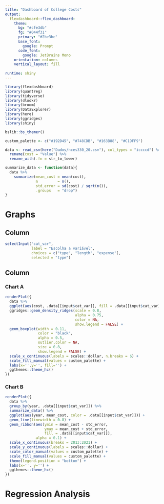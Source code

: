```yaml
---
title: "Dashboard of College Costs"
output: 
  flexdashboard::flex_dashboard:
    theme:
      bg: "#cfe3db"
      fg: "#044f31" 
      primary: "#2be3be"
      base_font:
        google: Prompt
      code_font:
        google: JetBrains Mono
    orientation: columns
    vertical_layout: fill
    
runtime: shiny
---
```


```r
library(flexdashboard)
library(quantreg)
library(tidyverse)
library(dlookr)
library(broom)
library(DataExplorer)
library(here)
library(ggridges)
library(shiny)

bslib::bs_themer()

custom_palette <- c("#192D45", "#748CDB", "#163B88", "#C1DFF9")

data <- read_csv(here("Dados/nces330_20.csv"), col_types = "iccccd") %>%
  rename(cost = "Value") %>%
  rename_with(.fn = str_to_lower)

summarize_data <- function(data){
  data %>%
    summarize(mean_cost = mean(cost),
              n         = n(),
              std_error = sd(cost) / sqrt(n()),
              .groups   = "drop")
}


```

Graphs
=====================================

Column {data-width=250 .sidebar}
-----------------------------------------------------------------------
```r
selectInput("cat_var",
            label = "Escolha a variável", 
            choices = c("type", "length", "expense"), 
            selected = "type")
```



Column {data-width=650 .tabset}
-----------------------------------------------------------------------

### Chart A

```r
renderPlot({
  data %>% 
  ggplot(aes(cost, .data[[input$cat_var]], fill = .data[[input$cat_var]])) +
  ggridges::geom_density_ridges(scale = 0.8,
                                alpha = 0.75, 
                                color = NA,
                                show.legend = FALSE) +
  geom_boxplot(width = 0.11, 
               color = "black",
               alpha = 0.5,
               outlier.color = NA,
               size = 0.8, 
               show.legend = FALSE) +
  scale_x_continuous(labels = scales::dollar, n.breaks = 6) +
  scale_fill_manual(values = custom_palette) +
  labs(x='',y='', fill='') + 
  ggthemes::theme_hc()
})


```

### Chart B

```r
renderPlot({
  data %>% 
  group_by(year, .data[[input$cat_var]]) %>% 
  summarize_data() %>% 
  ggplot(aes(year, mean_cost, color = .data[[input$cat_var]])) +
  geom_line(linewidth = 0.8) +
  geom_ribbon(aes(ymin = mean_cost - std_error,
                  ymax = mean_cost + std_error, 
                  fill = .data[[input$cat_var]]), 
              alpha = 0.1) +
  scale_x_continuous(breaks = 2013:2021) +
  scale_y_continuous(labels = scales::dollar) +
  scale_color_manual(values = custom_palette) +
  scale_fill_manual(values = custom_palette) +
  theme(legend.position = "bottom") +
  labs(x='', y='') +
  ggthemes::theme_hc()
})
```

Regression Analysis
=====================================













